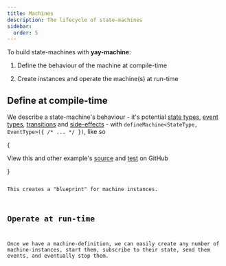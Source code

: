 ```yaml
---
title: Machines
description: The lifecycle of state-machines
sidebar:
  order: 5
---
```



To build state-machines with **yay-machine**:

<Steps>

1. Define the behaviour of the machine at compile-time

2. Create instances and operate the machine(s) at run-time

</Steps>

## Define at compile-time

We describe a state-machine's behaviour - it's potential [state types](/reference/state/), [event types](/reference/events/), [transitions](/reference/transitions/) and [side-effects](/reference/side-effects/) - with `defineMachine<StateType, EventType>({ /* ... */ })`, like so

{<Aside type="tip">
View this and other example's <a href="https://github.com/maurice/yay-machine/blob/main/packages/example-machines/src/tapeMachine.ts" target="_blank">source</a> and <a href="https://github.com/maurice/yay-machine/blob/main/packages/example-machines/src/__tests__/tapeMachine.test.ts" target="_blank">test</a> on GitHub

</Aside>}


<Code code={heaterMachine} lang="typescript" title="heaterMachine.ts" />

This creates a "blueprint" for machine instances.

## Operate at run-time

Once we have a machine-definition, we can easily create any number of machine-instances, start them, subscribe to their state, send them events, and eventually stop them.

<Code code={heaterMachineUsage} lang="typescript" />
